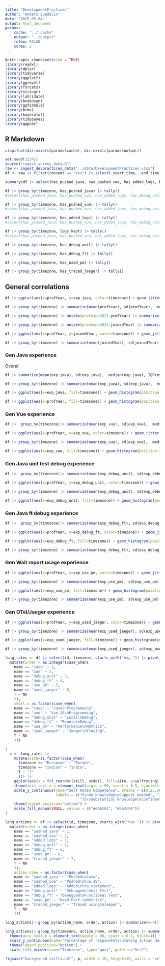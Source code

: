 ```yaml
---
title: "DevelopmentPractices"
author: "Anders Sundelin"
date: "2025-05-04"
output: html_document
params: 
    cache: "../.cache"
    output: "../output"
    reloo: FALSE
    cores: 2
---
```


```r
knitr::opts_chunk$set(echo = TRUE)
library(readxl)
library(dplyr)
library(tidyverse)
library(ggplot2)
library(ggrepel)
library(forcats)
library(stringr)
library(lubridate)
library(bookdown)
library(ggformula)
library(brms)
library(bayesplot)
library(tidybayes)
library(ggpubr)
```

## R Markdown

```r
stopifnot(dir.exists(params$cache), dir.exists(params$output))
```

```r
set.seed(12345)
source("ingest_survey_data.R")
raw <- ingest_devpractices_data("../data/DevelopmentPractices.xlsx")
df <- raw |> filter(consent == "Yes") |> select(-start_time, -end_time)
```

```r
summary(df |> select(has_pushed_java, has_pushed_vue, has_added_logs, has_debug_unit, has_debug_ft, has_used_pm, has_traced_jaeger))

```


```r
df |> group_by(timezone, has_pushed_java) |> tally()
#select(has_pushed_java, has_pushed_vue, has_added_logs, has_debug_unit, has_debug_ft, has_used_pm, has_traced_jaeger))
```
```r
df |> group_by(timezone, has_pushed_vue) |> tally()
#select(has_pushed_java, has_pushed_vue, has_added_logs, has_debug_unit, has_debug_ft, has_used_pm, has_traced_jaeger))
```

```r
df |> group_by(timezone, has_added_logs) |> tally()
#select(has_pushed_java, has_pushed_vue, has_added_logs, has_debug_unit, has_debug_ft, has_used_pm, has_traced_jaeger))
```


```r
df |> group_by(timezone, logs_kept) |> tally()
#select(has_pushed_java, has_pushed_vue, has_added_logs, has_debug_unit, has_debug_ft, has_used_pm, has_traced_jaeger))
```

```r
df |> group_by(timezone, has_debug_unit) |> tally()
```
```r
df |> group_by(timezone, has_debug_ft) |> tally()
```
```r
df |> group_by(timezone, has_used_pm) |> tally()
```
```r
df |> group_by(timezone, has_traced_jaeger) |> tally()
```


## General correlations

```r
df |> ggplot(aes(x=profYear, y=exp_java, color=timezone)) + geom_jitter() 
```
```r
df |> group_by(timezone) |> summarize(mean(profYear), sd(profYear),  median(profYear), IQR(profYear), quantile(profYear, 0.25), quantile(profYear, 0.75))
```
```r
df |> group_by(timezone) |> mutate(profexp=2025-profYear) |> summarize(n(), mean(profexp), sd(profexp),  median(profexp), min(profexp), max(profexp))

```

```r
df |> group_by(timezone) |> mutate(prodexp=2025-joinedYear) |> summarize(n(), mean(prodexp), sd(prodexp),  median(prodexp), min(prodexp), max(prodexp))

```

```r
df |> ggplot(aes(x=profYear, y=joinedYear, color=timezone)) + geom_jitter() 
```


```r
df |> group_by(timezone) |> summarize(mean(joinedYear), sd(joinedYear),  median(joinedYear), IQR(joinedYear), quantile(joinedYear, 0.25), quantile(joinedYear, 0.75))
```

### Gen Java experience

Overall 
```r
df |> summarize(mean(exp_java), sd(exp_java),  median(exp_java), IQR(exp_java), quantile(exp_java, 0.25), quantile(exp_java, 0.75))
```

```r
df |> group_by(timezone) |> summarize(mean(exp_java), sd(exp_java),  median(exp_java), IQR(exp_java), quantile(exp_java, 0.25), quantile(exp_java, 0.75))
```

```r
df |> ggplot(aes(x=exp_java, fill=timezone)) + geom_histogram(position = "dodge") 
```


```r
df |> ggplot(aes(x=profYear, fill=timezone)) + geom_histogram(position = "dodge") 
```

### Gen Vue experience
```r
df |>  group_by(timezone)|> summarize(mean(exp_vue), sd(exp_vue),  median(exp_vue), IQR(exp_vue), quantile(exp_vue, 0.25), quantile(exp_vue, 0.75))
```


```r
df |> ggplot(aes(x=profYear, y=exp_vue, color=timezone)) + geom_jitter() 
```
```r
df |> group_by(timezone) |> summarize(mean(exp_vue), sd(exp_vue),  median(exp_vue), IQR(exp_vue), quantile(exp_vue, 0.25), quantile(exp_vue, 0.75))
```
```r
df |> ggplot(aes(x=exp_vue, fill=timezone)) + geom_histogram(position = "dodge") 
```

### Gen Java unit test debug experience

```r
df |>  group_by(timezone)|> summarize(mean(exp_debug_unit), sd(exp_debug_unit),  median(exp_debug_unit), IQR(exp_debug_unit), quantile(exp_debug_unit, 0.25), quantile(exp_debug_unit, 0.75))
```

```r
df |> ggplot(aes(x=profYear, y=exp_debug_unit, color=timezone)) + geom_jitter() 
```

```r
df |> group_by(timezone) |> summarize(mean(exp_debug_unit), sd(exp_debug_unit),  median(exp_debug_unit), IQR(exp_debug_unit), quantile(exp_debug_unit, 0.25), quantile(exp_debug_unit, 0.75))
```

```r
df |> ggplot(aes(x=exp_debug_unit, fill=timezone)) + geom_histogram(position = "dodge") 
```

### Gen Java ft debug experience

```r
df |>  group_by(timezone)|> summarize(mean(exp_debug_ft), sd(exp_debug_ft),  median(exp_debug_ft), IQR(exp_debug_ft), quantile(exp_debug_ft, 0.25), quantile(exp_debug_ft, 0.75))
```

```r
df |> ggplot(aes(x=profYear, y=exp_debug_ft, color=timezone)) + geom_jitter() 
```

```r
df |> ggplot(aes(x=exp_debug_ft, fill=timezone)) + geom_histogram(position = "dodge") 
```

```r
df |> group_by(timezone) |> summarize(mean(exp_debug_ft), sd(exp_debug_ft),  median(exp_debug_ft), IQR(exp_debug_ft), quantile(exp_debug_ft, 0.25), quantile(exp_debug_ft, 0.75))
```

### Gen Wait report usage experience

```r
df |> ggplot(aes(x=profYear, y=exp_use_pm, color=timezone)) + geom_jitter() 
```

```r
df |> group_by(timezone) |> summarize(mean(exp_use_pm), sd(exp_use_pm),  median(exp_use_pm), IQR(exp_use_pm), quantile(exp_use_pm, 0.25), quantile(exp_use_pm, 0.75))
```
```r
df |> ggplot(aes(x=exp_use_pm, fill=timezone)) + geom_histogram(position = "dodge") 
```

```r
df |> group_by(timezone) |> summarize(mean(exp_use_pm), sd(exp_use_pm),  median(exp_use_pm), IQR(exp_use_pm), quantile(exp_use_pm, 0.25), quantile(exp_use_pm, 0.75))
```

### Gen OTel/Jaeger experience


```r
df |> ggplot(aes(x=profYear, y=exp_used_jaeger, color=timezone)) + geom_jitter() 
```

```r
df |> group_by(timezone) |> summarize(mean(exp_used_jaeger), sd(exp_used_jaeger),  median(exp_used_jaeger), IQR(exp_used_jaeger), quantile(exp_used_jaeger, 0.25), quantile(exp_used_jaeger, 0.75))
```
```r
df |> ggplot(aes(x=exp_used_jaeger, fill=timezone)) + geom_histogram(position = "dodge") 
```
```r
df |> group_by(timezone) |> summarize(mean(exp_used_jaeger), sd(exp_used_jaeger),  median(exp_used_jaeger), IQR(exp_used_jaeger), quantile(exp_used_jaeger, 0.25), quantile(exp_used_jaeger, 0.75))
```

```r
long_rates <- df |> select(id, timezone, starts_with("exp_")) |> pivot_longer(starts_with("exp_"), values_to = "selfrating", names_prefix = "exp_") |>
  mutate(order = as.integer(case_when(
    name == "java" ~ 1,
    name == "vue" ~ 2,
    name == "debug_unit" ~ 3,
    name == "debug_ft" ~ 4,
    name == "use_pm" ~ 5,
    name == "used_jaeger" ~ 6,
    T ~ NA
    )),
    skill = as.factor(case_when(
    name == "java" ~ "Java\nProgramming",
    name == "vue" ~ "Vue.JS\nProgramming",
    name == "debug_unit" ~ "Local\nDebug",
    name == "debug_ft" ~ "Remote\nDebug",
    name == "use_pm" ~ "Performance\nMetrics",
    name == "used_jaeger" ~ "Jaeger\nTracing",
    T ~ NA
    )))
```
```r
(
  p <- long_rates |> 
    mutate(site=as.factor(case_when(
      timezone == "European" ~ "Europe",
      timezone == "Indian" ~ "India",
      T ~ "?"
      ))) |> 
    ggplot(aes(x = fct_reorder(skill, order), fill=site, y=selfrating)) + geom_boxplot(alpha=1/2) + theme_bw() + 
    theme(axis.text.x = element_text(angle = 90, vjust = 0.5, hjust=1)) + xlab(NULL) + 
    scale_y_continuous(name="Self Rated Competence", breaks = c(0,25,50,75,100), 
                       labels = c("0\nNo knowledge\nSupport needed", "25\nBasic awareness\nLack of confidence", "50\nModerate understanding\nSomewhat confident",
                                  "75\nSubstantial knowledge\nConfident", "100\nExpert knowledge\nFully confident")) + 
    theme(legend.position="bottom") + 
    scale_fill_manual(NULL, values = c("#e66101", "#5e3c99")) 
)
```

```r
long_actions <- df |> select(id, timezone, starts_with("has_")) |> pivot_longer(starts_with("has_"), values_to = "action", names_prefix = "has_") |>
  mutate(order = as.integer(case_when(
    name == "pushed_java" ~ 1,
    name == "pushed_vue" ~ 2,
    name == "added_logs" ~ 3,
    name == "debug_unit" ~ 4,
    name == "debug_ft" ~ 5,
    name == "used_pm" ~ 6,
    name == "traced_jaeger" ~ 7,
    T ~ NA
    )),
    action_name = as.factor(case_when(
    name == "pushed_java" ~ "Pushed\nJava",
    name == "pushed_vue" ~ "Pushed\nVue.JS",
    name == "added_logs" ~ "Added\nlog statement",
    name == "debug_unit" ~ "Debugged\nUnit Test",
    name == "debug_ft" ~ "Debugged\nFunctional Test",
    name == "used_pm" ~ "Used Perf.\nMetrics",
    name == "traced_jaeger" ~ "Traced using\nJaeger",
    T ~ NA
    )))
```

```r
long_actions|> group_by(action_name, order, action) |> summarise(n=n()) |> mutate(pct=round(100*n/sum(n), 2)) |> filter(action=="Yes") |> arrange(order)
```


```r
long_actions|> group_by(timezone, action_name, order, action) |> summarise(n=n()) |> mutate(pct=n/sum(n)) |> filter(action=="Yes") |> ggplot(aes(fill=timezone, y=pct, x=fct_reorder(action_name, order))) + geom_bar(position="dodge", stat="identity") + theme_bw() +
  theme(axis.text.x = element_text(angle = 90, vjust = 0.5, hjust=1)) + xlab(NULL) + 
  scale_y_continuous(name="Percentage of respondents\ntaking action during last month", breaks = c(0,0.25,0.50,0.75,1.00), labels = c("0%", "25%", "50%", "75%", "100%")) +
  theme(legend.position="bottom") + 
  scale_fill_brewer(name="Timezone", type="qual", palette="Set2")
```

```r
figsave("background_skills.pdf", p, width = 15, height=10, units = "cm")
```
